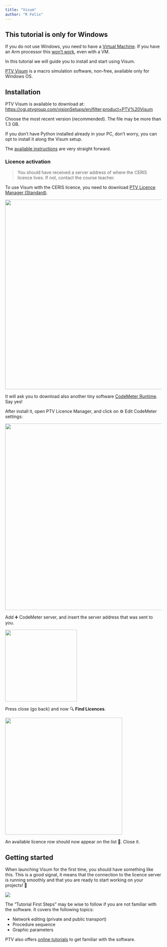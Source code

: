 ```yaml
---
title: "Visum"
author: "R Felix"
---
```


::: callout-important
## This tutorial is only for Windows

If you do not use Windows, you need to have a [Virtual Machine](software.qmd#operating-system).
If you have an Arm processor this [won't work](https://us-resources.ptvgroup.com/en-us/ptv-support/system-requirements), even with a VM.
:::

In this tutorial we will guide you to install and start using Visum.

[PTV Visum](https://www.ptvgroup.com/en/products/ptv-visum) is a macro simulation software, non-free, available only for Windows OS.

## Installation

PTV Visum is available to download at: <https://cgi.ptvgroup.com/visionSetups/en/filter;product=PTV%20Visum>

Choose the most recent version (recommended).
The file may be more than 1.3 GB.

If you don't have Python installed already in your PC, don't worry, you can opt to install it along the Visum setup.

The [available instructions](https://us-resources.ptvgroup.com/en-us/ptv-support/ptv-visum-installation) are very straight forward.

### Licence activation

> You should have received a server address of where the CERIS licence lives.
> If not, contact the course teacher.

To use Visum with the CERIS licence, you need to download [PTV Licence Manager (Standard)](https://cgi.ptvgroup.com/visionSetups/Setups/LICENSEMANAGER/LicenseManager.exe).

![](images/clipboard-2536119485.png){width="610"}

It will ask you to download also another tiny software [CodeMeter Runtime](https://us-resources.ptvgroup.com/en-us/ptv-support/ptv-visum-installation).
Say yes!

After install it, open PTV Licence Manager, and click on ⚙️ Edit CodeMeter settings:

![](images/clipboard-4116598095.png){width="600"}

Add ➕ CodeMeter server, and insert the server address that was sent to you.

![](images/clipboard-2675991208.png){width="231"}

Press close (go back) and now 🔍 **Find Licences**.

![](images/clipboard-1159052615.png){width="376"}

An available licence row should now appear on the list 🎉.
Close it.

## Getting started

When launching Visum for the first time, you should have something like this.
This is a good signal, it means that the connection to the licence server is running smoothly and that you are ready to start working on your projects!
🚀

![](images/clipboard-89661704.png)

The "Tutorial First Steps" may be wise to follow if you are not familiar with the software.
It covers the following topics:

-   Network editing (private and public transport)
-   Procedure sequence
-   Graphic parameters

PTV also offers [online tutorials](https://www.youtube.com/watch?v=Azo8dFDKaxY&list=PLm_ftxJv3rZ1VlAQfZK33lh_uYyLKJmpe) to get familiar with the software.

### 
